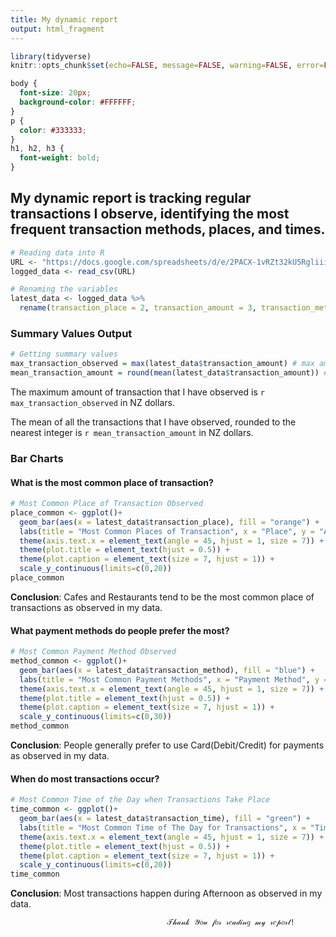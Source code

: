 ---
title: My dynamic report
output: html_fragment
---

```{r setup, include=FALSE}
library(tidyverse)
knitr::opts_chunk$set(echo=FALSE, message=FALSE, warning=FALSE, error=FALSE)

```

```{css}
body {
  font-size: 20px;
  background-color: #FFFFFF;
}
p {
  color: #333333;
}
h1, h2, h3 {
  font-weight: bold;
}
```

## My dynamic report is tracking regular transactions I observe, identifying the most frequent transaction methods, places, and times.

```{r}
# Reading data into R
URL <- "https://docs.google.com/spreadsheets/d/e/2PACX-1vRZt32kU5Rgliiirpj4SxYxFhOmcQE1g1vJgZg8_deqjQLp1rDV0iheUa88-vODGOhoyToTxhGOtgqB/pub?gid=997753295&single=true&output=csv"
logged_data <- read_csv(URL)

# Renaming the variables
latest_data <- logged_data %>%
  rename(transaction_place = 2, transaction_amount = 3, transaction_method = 4, transaction_time = 5)
```

### Summary Values Output

```{r}
# Getting summary values
max_transaction_observed = max(latest_data$transaction_amount) # max amount observed
mean_transaction_amount = round(mean(latest_data$transaction_amount)) # mean of all transactions observed rounded to the nearest integer
```

The maximum amount of transaction that I have observed is `r max_transaction_observed` in NZ dollars.

The mean of all the transactions that I have observed, rounded to the nearest integer is `r mean_transaction_amount` in NZ dollars.

### Bar Charts

#### What is the most common place of transaction?

```{r}
# Most Common Place of Transaction Observed
place_common <- ggplot()+
  geom_bar(aes(x = latest_data$transaction_place), fill = "orange") +
  labs(title = "Most Common Places of Transaction", x = "Place", y = "Amount of Transactions Observed", caption = "Source: STATS 220 Project 2 Survey: Observing Transactions") +
  theme(axis.text.x = element_text(angle = 45, hjust = 1, size = 7)) +
  theme(plot.title = element_text(hjust = 0.5)) +
  theme(plot.caption = element_text(size = 7, hjust = 1)) +
  scale_y_continuous(limits=c(0,20))
place_common
```

**Conclusion**: Cafes and Restaurants tend to be the most common place of transactions as observed in my data.

#### What payment methods do people prefer the most?

```{r}
# Most Common Payment Method Observed
method_common <- ggplot()+
  geom_bar(aes(x = latest_data$transaction_method), fill = "blue") +
  labs(title = "Most Common Payment Methods", x = "Payment Method", y = "Amount of Transactions Observed", caption = "Source: STATS 220 Project 2 Survey: Observing Transactions") +
  theme(axis.text.x = element_text(angle = 45, hjust = 1, size = 7)) +
  theme(plot.title = element_text(hjust = 0.5)) +
  theme(plot.caption = element_text(size = 7, hjust = 1)) +
  scale_y_continuous(limits=c(0,30))
method_common
```

**Conclusion**: People generally prefer to use Card(Debit/Credit) for payments as observed in my data.

#### When do most transactions occur?

```{r}
# Most Common Time of the Day when Transactions Take Place
time_common <- ggplot()+
  geom_bar(aes(x = latest_data$transaction_time), fill = "green") +
  labs(title = "Most Common Time of The Day for Transactions", x = "Time of Day", y = "Amount of Transactions Observed", caption = "Source: STATS 220 Project 2 Survey: Observing Transactions") +
  theme(axis.text.x = element_text(angle = 45, hjust = 1, size = 7)) +
  theme(plot.title = element_text(hjust = 0.5)) +
  theme(plot.caption = element_text(size = 7, hjust = 1)) +
  scale_y_continuous(limits=c(0,20))
time_common
```

**Conclusion**: Most transactions happen during Afternoon as observed in my data.

                                       𝒯𝒽𝒶𝓃𝓀 𝒴𝑜𝓊 𝒻𝑜𝓇 𝓇𝑒𝒶𝒹𝒾𝓃𝑔 𝓂𝓎 𝓇𝑒𝓅𝑜𝓇𝓉!
